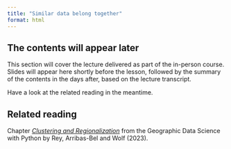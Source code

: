 ```yaml
---
title: "Similar data belong together"
format: html
---
```


<!-- Intro to clustering

- benefits of clustering
- non-spatial clustering methods
- spatial clustering (regionalisation) -->

::: {.callout-note appearance="simple"}

## The contents will appear later

This section will cover the lecture delivered as part of the in-person course. Slides will appear here shortly before the lesson, followed by the summary of the contents in the days after, based on the lecture transcript.

Have a look at the related reading in the meantime.

:::

::: {.callout-tip}
## Related reading

Chapter [_Clustering and Regionalization_](https://geographicdata.science/book/notebooks/10_clustering_and_regionalization.html) from the Geographic Data Science with Python by Rey, Arribas-Bel and Wolf (2023).
:::